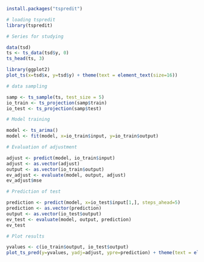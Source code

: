 ```r
install.packages("tspredit")

# loading tspredit
library(tspredit) 
```

```r
# Series for studying

data(tsd)
ts <- ts_data(tsd$y, 0)
ts_head(ts, 3)
```

```r
library(ggplot2)
plot_ts(x=tsd$x, y=tsd$y) + theme(text = element_text(size=16))
```

```r
# data sampling

samp <- ts_sample(ts, test_size = 5)
io_train <- ts_projection(samp$train)
io_test <- ts_projection(samp$test)
```

```r
# Model training

model <- ts_arima()
model <- fit(model, x=io_train$input, y=io_train$output)
```

```r
# Evaluation of adjustment

adjust <- predict(model, io_train$input)
adjust <- as.vector(adjust)
output <- as.vector(io_train$output)
ev_adjust <- evaluate(model, output, adjust)
ev_adjust$mse
```

```r
# Prediction of test

prediction <- predict(model, x=io_test$input[1,], steps_ahead=5)
prediction <- as.vector(prediction)
output <- as.vector(io_test$output)
ev_test <- evaluate(model, output, prediction)
ev_test
```

```r
# Plot results

yvalues <- c(io_train$output, io_test$output)
plot_ts_pred(y=yvalues, yadj=adjust, ypre=prediction) + theme(text = element_text(size=16))
```

